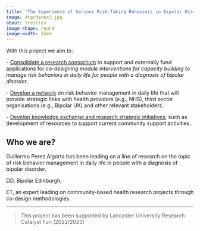 ```yaml
---
title: "The Experience of Serious Risk-Taking Behaviors in Bipolar Disorders"
image: Atardecer3.jpg
about: trestles
image-shape: round
image-width: 15em
---
```


With this project we aim to:

\- [Consolidate a research consortium]{.underline} to support and externally fund applications for *co-designing module interventions for capacity building to manage risk behaviors in daily life for people with a diagnosis of bipolar disorder*.

\- [Develop a network]{.underline} on risk behavior management in daily life that will provide strategic links with health providers (e.g., NHS), third sector organisations (e.g., Bipolar UK) and other relevant stakeholders.

\- [Develop knowledge exchange and research strategic initiatives]{.underline}, such as development of resources to support current community support activities.

## Who we are?

Guillermo Perez Algorta has been leading on a line of research on the topic of risk behavior management in daily life in people with a diagnosis of bipolar disorder.

DD, Bipolar Edinburgh,

ET, an expert leading on community-based health research projects through co-design methodologies.

------------------------------------------------------------------------

> This project has been supported by Lancaster University Research Catalyst Fun (2022/2023)
